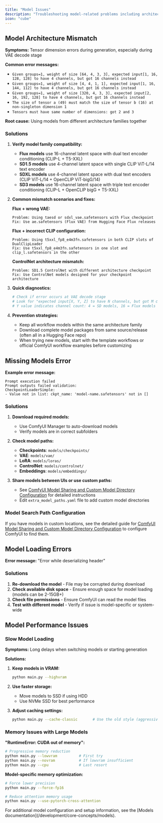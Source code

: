 ```yaml
---
title: "Model Issues"
description: "Troubleshooting model-related problems including architecture mismatches, missing models, and loading errors"
icon: "cube"
---
```


## Model Architecture Mismatch

**Symptoms:** Tensor dimension errors during generation, especially during VAE decode stage

**Common error messages:**
- `Given groups=1, weight of size [64, 4, 3, 3], expected input[1, 16, 128, 128] to have 4 channels, but got 16 channels instead`
- `Given groups=1, weight of size [4, 4, 1, 1], expected input[1, 16, 144, 112] to have 4 channels, but got 16 channels instead`
- `Given groups=1, weight of size [320, 4, 3, 3], expected input[2, 16, 192, 128] to have 4 channels, but got 16 channels instead`
- `The size of tensor a (49) must match the size of tensor b (16) at non-singleton dimension 1`
- `Tensors must have same number of dimensions: got 2 and 3`

**Root cause:** Using models from different architecture families together

### Solutions

1. **Verify model family compatibility:**
   - **Flux models** use 16-channel latent space with dual text encoder conditioning (CLIP-L + T5-XXL)
   - **SD1.5 models** use 4-channel latent space with single CLIP ViT-L/14 text encoder
   - **SDXL models** use 4-channel latent space with dual text encoders (CLIP ViT-L/14 + OpenCLIP ViT-bigG/14)
   - **SD3 models** use 16-channel latent space with triple text encoder conditioning (CLIP-L + OpenCLIP bigG + T5-XXL)

2. **Common mismatch scenarios and fixes:**

   **Flux + wrong VAE:**
   ```
   Problem: Using taesd or sdxl_vae.safetensors with Flux checkpoint
   Fix: Use ae.safetensors (Flux VAE) from Hugging Face Flux releases
   ```

   **Flux + incorrect CLIP configuration:**
   ```
   Problem: Using t5xxl_fp8_e4m3fn.safetensors in both CLIP slots of DualClipLoader
   Fix: Use t5xxl_fp8_e4m3fn.safetensors in one slot and clip_l.safetensors in the other
   ```

   **ControlNet architecture mismatch:**
   ```
   Problem: SD1.5 ControlNet with different architecture checkpoint
   Fix: Use ControlNet models designed for your checkpoint architecture
   ```

3. **Quick diagnostics:**
   ```bash
   # Check if error occurs at VAE decode stage
   # Look for "expected input[X, Y, Z] to have N channels, but got M channels"
   # Y value indicates channel count: 4 = SD models, 16 = Flux models
   ```

4. **Prevention strategies:**
   - Keep all workflow models within the same architecture family
   - Download complete model packages from same source/release (often all in a Hugging Face repo)
   - When trying new models, start with the template workflows or official ComfyUI workflow examples before customizing

## Missing Models Error

**Example error message:** 
```
Prompt execution failed
Prompt outputs failed validation:
CheckpointLoaderSimple:
- Value not in list: ckpt_name: 'model-name.safetensors' not in []
```

### Solutions

1. **Download required models:**
   - Use ComfyUI Manager to auto-download models
   - Verify models are in correct subfolders

2. **Check model paths:**
   - **Checkpoints**: `models/checkpoints/`
   - **VAE**: `models/vae/`
   - **LoRA**: `models/loras/`
   - **ControlNet**: `models/controlnet/`
   - **Embeddings**: `models/embeddings/`

3. **Share models between UIs or use custom paths:**
   - See [ComfyUI Model Sharing and Custom Model Directory Configuration](/installation/comfyui_portable_windows#2-comfyui-model-sharing-and-custom-model-directory-configuration) for detailed instructions
   - Edit `extra_model_paths.yaml` file to add custom model directories

### Model Search Path Configuration

If you have models in custom locations, see the detailed guide for [ComfyUI Model Sharing and Custom Model Directory Configuration](/installation/comfyui_portable_windows#2-comfyui-model-sharing-and-custom-model-directory-configuration) to configure ComfyUI to find them.

## Model Loading Errors

**Error message:** "Error while deserializing header"

### Solutions

1. **Re-download the model** - File may be corrupted during download
2. **Check available disk space** - Ensure enough space for model loading (models can be 2-15GB+)
3. **Check file permissions** - Ensure ComfyUI can read the model files
4. **Test with different model** - Verify if issue is model-specific or system-wide

## Model Performance Issues

### Slow Model Loading

**Symptoms:** Long delays when switching models or starting generation

**Solutions:**
1. **Keep models in VRAM:**
   ```bash
   python main.py --highvram
   ```

2. **Use faster storage:**
   - Move models to SSD if using HDD
   - Use NVMe SSD for best performance

3. **Adjust caching settings:**
   ```bash
   python main.py --cache-classic       # Use the old style (aggressive) caching. 
   ```

### Memory Issues with Large Models

**"RuntimeError: CUDA out of memory":**

```bash
# Progressive memory reduction
python main.py --lowvram          # First try
python main.py --novram           # If lowvram insufficient  
python main.py --cpu              # Last resort
```

**Model-specific memory optimization:**
```bash
# Force lower precision
python main.py --force-fp16

# Reduce attention memory usage
python main.py --use-pytorch-cross-attention
```

<Note>
For additional model configuration and setup information, see the [Models documentation](/development/core-concepts/models).
</Note>